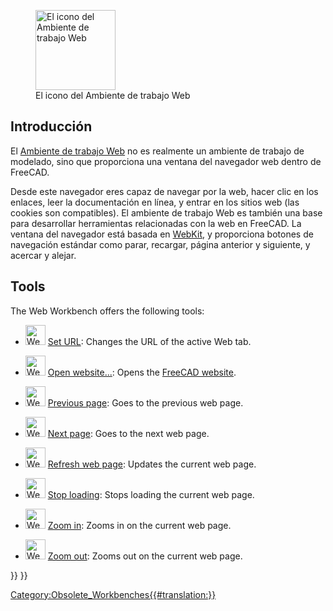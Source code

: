 <languages/>

<div class="mw-translate-fuzzy">
{{Docnav/es
|[[TechDraw_Workbench/es|Módulo Dibujo Técnico]]
|[[External workbenches/es|Ambiente de trabajo Externos]]
|IconL=Workbench_TechDraw.svg
|IconR=
}}
</div>

{{VeryImportantMessage|The '''Web Workbench''' is no longer included after version 0.21.}}

[[Image:Workbench_Web.svg|thumb|128px|El icono del Ambiente de trabajo Web]]

<span id="Introduction"></span>
==Introducción==

<div class="mw-translate-fuzzy">
El [[Web Workbench/es|Ambiente de trabajo Web]] no es realmente un ambiente de trabajo de modelado, sino que proporciona una ventana del navegador web dentro de FreeCAD.
</div>

<div class="mw-translate-fuzzy">
Desde este navegador eres capaz de navegar por la web, hacer clic en los enlaces, leer la documentación en línea, y entrar en los sitios web (las cookies son compatibles). El ambiente de trabajo Web es también una base para desarrollar herramientas relacionadas con la web en FreeCAD. La ventana del navegador está basada en [https://webkit.org/ WebKit], y proporciona botones de navegación estándar como parar, recargar, página anterior y siguiente, y acercar y alejar.
</div>

== Tools == 

The Web Workbench offers the following tools:

* [[File:Web_BrowserSetURL.svg|32px]] [[Web_BrowserSetURL|Set URL]]: Changes the URL of the active Web tab.

* [[File:Web_OpenWebsite.svg|32px]] [[Web_OpenWebsite|Open website...]]: Opens the [https://freecadweb.org FreeCAD website].

* [[File:Web_BrowserBack.svg|32px]] [[Web_BrowserBack|Previous page]]: Goes to the previous web page.

* [[File:Web_BrowserNext.svg|32px]] [[Web_BrowserNext|Next page]]: Goes to the next web page.

* [[File:Web_BrowserRefresh.svg|32px]] [[Web_BrowserRefresh|Refresh web page]]: Updates the current web page.

* [[File:Web_BrowserStop.svg|32px]] [[Web_BrowserStop|Stop loading]]: Stops loading the current web page.

* [[File:Web_BrowserZoomIn.svg|32px]] [[Web_BrowserZoomIn|Zoom in]]: Zooms in on the current web page.

* [[File:Web_BrowserZoomOut.svg|32px]] [[Web_BrowserZoomOut|Zoom out]]: Zooms out on the current web page.


<div class="mw-translate-fuzzy">
{{Docnav/es
|[[TechDraw_Workbench/es|Módulo DibujoTécnico]]
|[[External workbenches/es|Ambiente de trabajo Externos]]
|IconL=Workbench_TechDraw.svg
|IconR=
}}
</div>

{{Web Tools navi{{#translation:}}}}
{{Userdocnavi{{#translation:}}}}
[[Category:Obsolete_Workbenches{{#translation:}}]]